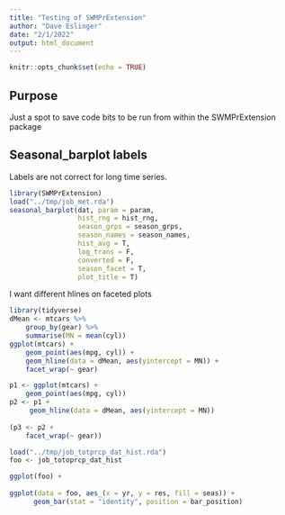 ```yaml
---
title: "Testing of SWMPrExtension"
author: "Dave Eslinger"
date: "2/1/2022"
output: html_document
---
```


```r
knitr::opts_chunk$set(echo = TRUE)
```

## Purpose

Just a spot to save code bits to be run from within the SWMPrExtension package

## Seasonal_barplot labels

Labels are not correct for long time series.

```r
library(SWMPrExtension)
load("../tmp/job_met.rda")
seasonal_barplot(dat, param = param, 
                 hist_rng = hist_rng, 
                 season_grps = season_grps, 
                 season_names = season_names, 
                 hist_avg = T, 
                 log_trans = F, 
                 converted = F, 
                 season_facet = T, 
                 plot_title = T)
```

I want different hlines on faceted plots
```r
library(tidyverse)
dMean <- mtcars %>%
    group_by(gear) %>%
    summarise(MN = mean(cyl))
ggplot(mtcars) +
    geom_point(aes(mpg, cyl)) +
    geom_hline(data = dMean, aes(yintercept = MN)) +
    facet_wrap(~ gear)

p1 <- ggplot(mtcars) +
    geom_point(aes(mpg, cyl))
p2 <- p1 +
     geom_hline(data = dMean, aes(yintercept = MN))
 
(p3 <- p2 +
    facet_wrap(~ gear))
```


```r
load("../tmp/job_totprcp_dat_hist.rda")
foo <- job_totoprcp_dat_hist

ggplot(foo) +
  
ggplot(data = foo, aes_(x = yr, y = res, fill = seas)) +
      geom_bar(stat = "identity", position = bar_position)
```

